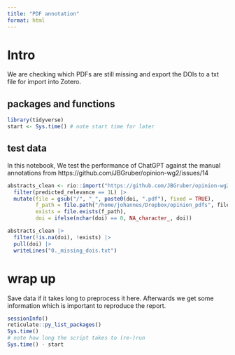 ```yaml
---
title: "PDF annotation"
format: html
---
```


# Intro

We are checking which PDFs are still missing and export the DOIs to a txt file for import into Zotero.

## packages and functions


```r
library(tidyverse)
start <- Sys.time() # note start time for later
```

## test data

In this notebook, We test the performance of ChatGPT against the manual annotations from https://github.com/JBGruber/opinion-wg2/issues/14

```r
abstracts_clean <- rio::import("https://github.com/JBGruber/opinion-wg2/raw/main/relevance-prediction/Opinion%20Papers%20Abstracts%20-%20data_abstracts_clean_withpredictedrelevance.csv") |> 
  filter(predicted_relevance == 1L) |> 
  mutate(file = gsub("/", "_", paste0(doi, ".pdf"), fixed = TRUE),
         f_path = file.path("/home/johannes/Dropbox/opinion_pdfs", file),
         exists = file.exists(f_path),
         doi = ifelse(nchar(doi) == 0, NA_character_, doi))
```

```r
abstracts_clean |> 
  filter(!is.na(doi), !exists) |> 
  pull(doi) |> 
  writeLines("0._missing_dois.txt")
```

# wrap up

Save data if it takes long to preprocess it here. 
Afterwards we get some information which is important to reproduce the report.

```r
sessionInfo()
reticulate::py_list_packages()
Sys.time()
# note how long the script takes to (re-)run
Sys.time() - start
```


